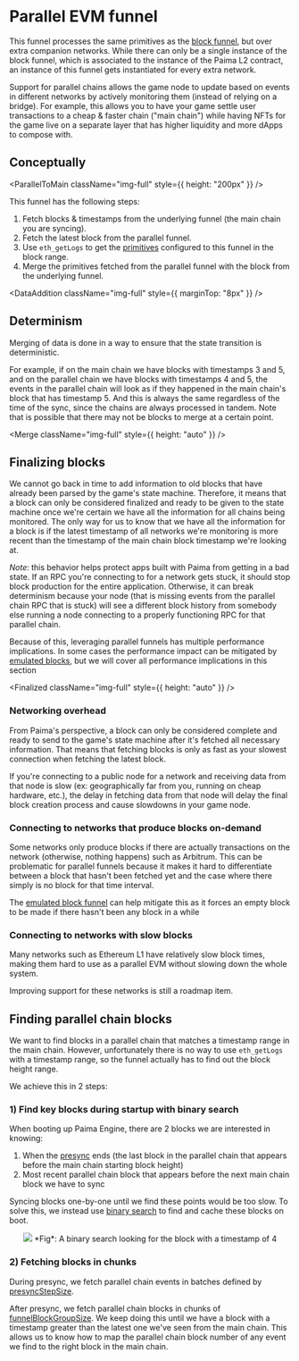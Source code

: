 
# Parallel EVM funnel

This funnel processes the same primitives as the [block funnel](block-funnel),
but over extra companion networks. While there can only be a single instance of
the block funnel, which is associated to the instance of the Paima L2 contract,
an instance of this funnel gets instantiated for every extra network.

Support for parallel chains allows the game node to update based on events in different networks by actively monitoring them (instead of relying on a bridge).
For example, this allows you to have your game settle user transactions to a cheap & faster chain ("main chain") while having NFTs for the game live on a separate layer that has higher liquidity and more dApps to compose with.

## Conceptually

<ParallelToMain className="img-full" style={{ height: "200px" }} />

This funnel has the following steps:

1. Fetch blocks & timestamps from the underlying funnel (the main chain you are syncing).
2. Fetch the latest block from the parallel funnel.
4. Use `eth_getLogs` to get the [primitives](../2-primitive-catalogue/1-introduction.md) configured to this funnel in the block range.
5. Merge the primitives fetched from the parallel funnel with the block from the underlying funnel.

<DataAddition className="img-full" style={{ marginTop: "8px" }} />

## Determinism

Merging of data is done in a way to ensure that the state transition is deterministic.

For example,
if on the main chain we have blocks with timestamps 3 and 5,
and on the parallel chain we have blocks with timestamps 4 and 5,
the events in the parallel chain will look as if they happened in the main chain's block that has timestamp 5.
And this is always the same regardless of the time of the sync, since the chains are always processed in tandem.
Note that is possible that there may not be blocks to merge at a certain point.

<Merge className="img-full" style={{ height: "auto" }} />

## Finalizing blocks

We cannot go back in time to add information to old blocks that have already been parsed by the game's state machine.
Therefore, it means that a block can only be considered finalized and ready to be given to the state machine once we're certain we have all the information for all chains being monitored.
The only way for us to know that we have all the information for a block is if the latest timestamp of all networks we're monitoring is more recent than the timestamp of the main chain block timestamp we're looking at.

*Note*: this behavior helps protect apps built with Paima from getting in a bad state. If an RPC you're connecting to for a network gets stuck, it should stop block production for the entire application.
Otherwise, it can break determinism because your node (that is missing events from the parallel chain RPC that is stuck) will see a different block history from somebody else running a node connecting to a properly functioning RPC for that parallel chain.

Because of this, leveraging parallel funnels has multiple performance implications. In some cases the performance impact can be mitigated by [emulated blocks](./3-stable-tick-rate-funnel.mdx),
but we will cover all performance implications in this section

<Finalized className="img-full" style={{ height: "auto" }} />

### Networking overhead

From Paima's perspective, a block can only be considered complete and ready to send to the game's state machine after it's fetched all necessary information.
That means that fetching blocks is only as fast as your slowest connection when fetching the latest block.

If you're connecting to a public node for a network and receiving data from that node is slow (ex: geographically far from you, running on cheap hardware, etc.),
the delay in fetching data from that node will delay the final block creation process and cause slowdowns in your game node.

### Connecting to networks that produce blocks on-demand

Some networks only produce blocks if there are actually transactions on the network (otherwise, nothing happens) such as Arbitrum.
This can be problematic for parallel funnels because it makes it hard to differentiate between a block that hasn't been fetched yet and the case where there simply is no block for that time interval.

The [emulated block funnel](./3-stable-tick-rate-funnel.mdx) can help mitigate this as it forces an empty block to be made if there hasn't been any block in a while

### Connecting to networks with slow blocks

Many networks such as Ethereum L1 have relatively slow block times, making them hard to use as a parallel EVM without slowing down the whole system.

Improving support for these networks is still a roadmap item.

## Finding parallel chain blocks

We want to find blocks in a parallel chain that matches a timestamp range in the main chain.
However, unfortunately there is no way to use `eth_getLogs` with a timestamp range,
so the funnel actually has to find out the block height range. 

We achieve this in 2 steps:

### 1) Find key blocks during startup with binary search 

When booting up Paima Engine, there are 2 blocks we are interested in knowing:
1. When the [presync](./1-intro.md#readpresyncdata-function) ends (the last block in the parallel chain that appears before the main chain starting block height)
2. Most recent parallel chain block that appears before the next main chain block we have to sync

Syncing blocks one-by-one until we find these points would be too slow.
To solve this, we instead use [binary search](https://simple.wikipedia.org/wiki/Binary_search) to find and cache these blocks on boot.

<center>
<img src={Search} />
*Fig*: A binary search looking for the block with a timestamp of 4
</center>

### 2) Fetching blocks in chunks

During presync, we fetch parallel chain events in batches defined by [presyncStepSize](./configuration).

After presync, we fetch parallel chain blocks in chunks of [funnelBlockGroupSize](./configuration).
We keep doing this until we have a block with a timestamp greater than the latest one we've seen from the main chain.
This allows us to know how to map the parallel chain block number of any event we find to the right block in the main chain.
